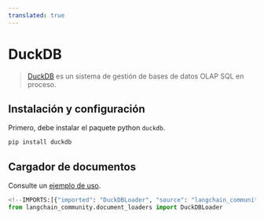 ```yaml
---
translated: true
---
```


# DuckDB

>[DuckDB](https://duckdb.org/) es un sistema de gestión de bases de datos OLAP SQL en proceso.

## Instalación y configuración

Primero, debe instalar el paquete python `duckdb`.

```bash
pip install duckdb
```

## Cargador de documentos

Consulte un [ejemplo de uso](/docs/integrations/document_loaders/duckdb).

```python
<!--IMPORTS:[{"imported": "DuckDBLoader", "source": "langchain_community.document_loaders", "docs": "https://api.python.langchain.com/en/latest/document_loaders/langchain_community.document_loaders.duckdb_loader.DuckDBLoader.html", "title": "DuckDB"}]-->
from langchain_community.document_loaders import DuckDBLoader
```
